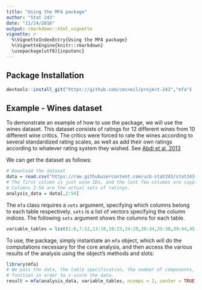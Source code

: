 ```yaml
---
title: "Using the MFA package"
author: "Stat 243"
date: "11/24/2016"
output: rmarkdown::html_vignette
vignette: >
  %\VignetteIndexEntry{Using the MFA package}
  %\VignetteEngine{knitr::rmarkdown}
  \usepackage[utf8]{inputenc}
---
```

## Package Installation
```r
devtools::install_git("https://github.com/cmcneil/project-243","mfa")
```
## Example - Wines dataset
To demonstrate an example of how to use the package, we will use the wines dataset. This dataset consists of ratings for 12 different wines from 10 different wine critics. The critics were forced to rate the wines according to several standardized rating scales, as well as add their own ratings according to whatever rating system they wished. See [Abdi et al, 2013](https://www.utdallas.edu/~herve/abdi-WiresCS-mfa-2013.pdf)

We can get the dataset as follows:
```r
# Download the dataset
data = read.csv("https://raw.githubusercontent.com/ucb-stat243/stat243-fall-2016/master/problem-sets/final-project/data/wines.csv")
# The first column is just wine IDs, and the last few columns are supplementary physical data.
# Columns 2-54 are the actual sets of ratings.
analysis_data = data[,2:54]
```
The `mfa` class requires a `sets` argument, specifying which columns belong to each table respectively. `sets` is a list of vectors specifying the column indices. The following `sets` argument shows the columns for each table.
```r
variable_tables = list(1:6,7:12,13:18,19:23,24:29,30:34,35:38,39:44,45:49,50:53)
```

To use, the package, simply instantiate an `mfa` object, which will do the computations necessary for the core analysis, and then access the various results of the analysis using the object's methods and slots:
```r
library(mfa)
# We pass the data, the table specification, the number of components, and arguments to the `scale`
# function in order to z-score the data.
result = mfa(analysis_data, variable_tables, ncomps = 2, center = TRUE, scale = TRUE)
```